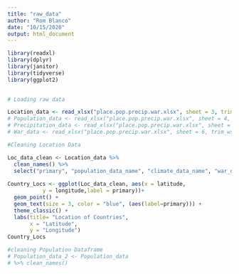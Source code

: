 ```yaml
---
title: "raw_data"
author: "Rom Blanco"
date: "10/15/2020"
output: html_document
---
```


```r
library(readxl)
library(dplyr)
library(janitor)
library(tidyverse)
library(ggplot2)

  
# Loading raw data

Location_data <- read_xlsx("place.pop.precip.war.xlsx", sheet = 3, trim_ws = TRUE)
# Population_data <- read_xlsx("place.pop.precip.war.xlsx", sheet = 4, trim_ws = TRUE)
# Precipitation_data <- read_xlsx("place.pop.precip.war.xlsx", sheet = 5, trim_ws = TRUE)
# War_data <- read_xlsx("place.pop.precip.war.xlsx", sheet = 6, trim_ws = TRUE)

#Cleaning Location Data

Loc_data_clean <- Location_data %>%
  clean_names() %>%
  select("primary", "population_data_name", "climate_data_name", "war_data_ccode", "war_data_state_name", "latitude", "longitude") 
  
Country_Locs <- ggplot(Loc_data_clean, aes(x = latitude, 
           y = longitude,label = primary))+
  geom_point() +
  geom_text(size = 3, color = "blue", (aes(label=primary))) +
  theme_classic() +
  labs(title= "Location of Countries", 
       x = "Latitude",
       y = "Longitude")
Country_Locs

#cleaning Population Dataframe
# Population_data_2 <- Population_data 
# %>% clean_names()

```

